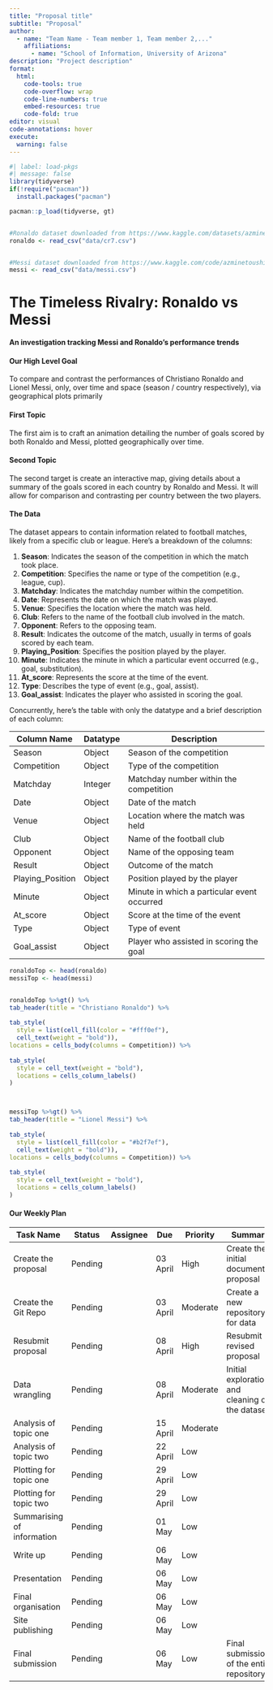 ```yaml
---
title: "Proposal title"
subtitle: "Proposal"
author: 
  - name: "Team Name - Team member 1, Team member 2,..."
    affiliations:
      - name: "School of Information, University of Arizona"
description: "Project description"
format:
  html:
    code-tools: true
    code-overflow: wrap
    code-line-numbers: true
    embed-resources: true
    code-fold: true
editor: visual
code-annotations: hover
execute:
  warning: false
---
```


```r
#| label: load-pkgs
#| message: false
library(tidyverse)
if(!require("pacman"))
  install.packages("pacman")

pacman::p_load(tidyverse, gt)


#Ronaldo dataset downloaded from https://www.kaggle.com/datasets/azminetoushikwasi/cr7-cristiano-ronaldo-all-club-goals-stats
ronaldo <- read_csv("data/cr7.csv")


#Messi dataset downloaded from https://www.kaggle.com/code/azminetoushikwasi/lionel-messi-extended-eda-goals/input?select=messi.csv
messi <- read_csv("data/messi.csv")
```

# The Timeless Rivalry: Ronaldo vs Messi

**An investigation tracking Messi and Ronaldo's performance trends**

#### Our High Level Goal

To compare and contrast the performances of Christiano Ronaldo and Lionel Messi, only, over time and space (season / country respectively), via geographical plots primarily

#### First Topic

The first aim is to craft an animation detailing the number of goals scored by both Ronaldo and Messi, plotted geographically over time.

#### Second Topic

The second target is create an interactive map, giving details about a summary of the goals scored in each country by Ronaldo and Messi. It will allow for comparison and contrasting per country between the two players.

#### The Data

The dataset appears to contain information related to football matches, likely from a specific club or league. Here's a breakdown of the columns:

1.  **Season**: Indicates the season of the competition in which the match took place.
2.  **Competition**: Specifies the name or type of the competition (e.g., league, cup).
3.  **Matchday**: Indicates the matchday number within the competition.
4.  **Date**: Represents the date on which the match was played.
5.  **Venue**: Specifies the location where the match was held.
6.  **Club**: Refers to the name of the football club involved in the match.
7.  **Opponent**: Refers to the opposing team.
8.  **Result**: Indicates the outcome of the match, usually in terms of goals scored by each team.
9.  **Playing_Position**: Specifies the position played by the player.
10. **Minute**: Indicates the minute in which a particular event occurred (e.g., goal, substitution).
11. **At_score**: Represents the score at the time of the event.
12. **Type**: Describes the type of event (e.g., goal, assist).
13. **Goal_assist**: Indicates the player who assisted in scoring the goal.

Concurrently, here's the table with only the datatype and a brief description of each column:

| Column Name      | Datatype | Description                                 |
|------------------|----------|---------------------------------------------|
| Season           | Object   | Season of the competition                   |
| Competition      | Object   | Type of the competition                     |
| Matchday         | Integer  | Matchday number within the competition      |
| Date             | Object   | Date of the match                           |
| Venue            | Object   | Location where the match was held           |
| Club             | Object   | Name of the football club                   |
| Opponent         | Object   | Name of the opposing team                   |
| Result           | Object   | Outcome of the match                        |
| Playing_Position | Object   | Position played by the player               |
| Minute           | Object   | Minute in which a particular event occurred |
| At_score         | Object   | Score at the time of the event              |
| Type             | Object   | Type of event                               |
| Goal_assist      | Object   | Player who assisted in scoring the goal     |

```r
ronaldoTop <- head(ronaldo)
messiTop <- head(messi)


ronaldoTop %>%gt() %>%
tab_header(title = "Christiano Ronaldo") %>%
  
tab_style(
  style = list(cell_fill(color = "#fff0ef"),
  cell_text(weight = "bold")),
locations = cells_body(columns = Competition)) %>% 
  
tab_style(
  style = cell_text(weight = "bold"),
  locations = cells_column_labels()
)



messiTop %>%gt() %>%
tab_header(title = "Lionel Messi") %>%
  
tab_style(
  style = list(cell_fill(color = "#b2f7ef"),
  cell_text(weight = "bold")),
locations = cells_body(columns = Competition)) %>% 
  
tab_style(
  style = cell_text(weight = "bold"),
  locations = cells_column_labels()
)

```

#### Our Weekly Plan

| Task Name                  | Status  | Assignee | Due      | Priority | Summary                                          |
|----------------------------|---------|----------|----------|----------|--------------------------------------------------|
| Create the proposal        | Pending |          | 03 April | High     | Create the initial documented proposal           |
| Create the Git Repo        | Pending |          | 03 April | Moderate | Create a new repository for data                 |
| Resubmit proposal          | Pending |          | 08 April | High     | Resubmit revised proposal                        |
| Data wrangling             | Pending |          | 08 April | Moderate | Initial exploration and cleaning of the datasets |
| Analysis of topic one      | Pending |          | 15 April | Moderate |                                                  |
| Analysis of topic two      | Pending |          | 22 April | Low      |                                                  |
| Plotting for topic one     | Pending |          | 29 April | Low      |                                                  |
| Plotting for topic two     | Pending |          | 29 April | Low      |                                                  |
| Summarising of information | Pending |          | 01 May   | Low      |                                                  |
| Write up                   | Pending |          | 06 May   | Low      |                                                  |
| Presentation               | Pending |          | 06 May   | Low      |                                                  |
| Final organisation         | Pending |          | 06 May   | Low      |                                                  |
| Site publishing            | Pending |          | 06 May   | Low      |                                                  |
| Final submission           | Pending |          | 06 May   | Low      | Final submission of the entire repository        |
